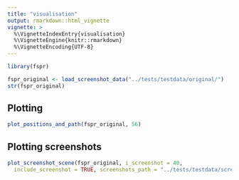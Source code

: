 ```yaml
---
title: "visualisation"
output: rmarkdown::html_vignette
vignette: >
  %\VignetteIndexEntry{visualisation}
  %\VignetteEngine{knitr::rmarkdown}
  %\VignetteEncoding{UTF-8}
---
```


```r
library(fspr)
```

```r
fspr_original <- load_screenshot_data("../tests/testdata/original/")
str(fspr_original)
```

## Plotting

```r
plot_positions_and_path(fspr_original, 56)
```


## Plotting screenshots 
```r
plot_screenshot_scene(fspr_original, i_screenshot = 40,
  include_screenshot = TRUE, screenshots_path = "../tests/testdata/screenshots/")
```

